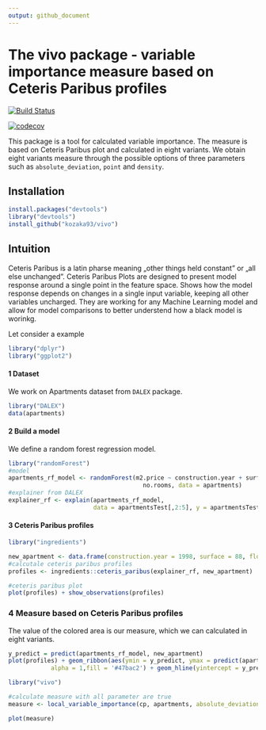 ```yaml
---
output: github_document
---
```


# The vivo package - variable importance measure based on Ceteris Paribus profiles

[![Build Status](https://travis-ci.com/kozaka93/vivo.svg?branch=master)](https://travis-ci.com/kozaka93/vivo)


[![codecov](https://codecov.io/gh/kozaka93/vivo/branch/master/graph/badge.svg)](https://codecov.io/gh/kozaka93/vivo)



This package is a tool for calculated variable importance. The measure is based on Ceteris Paribus plot and calculated in eight variants. We obtain eight variants measure through the possible options of three parameters such as `absolute_deviation`, `point` and `density`.


## Installation


```r
install.packages("devtools")
library("devtools")
install_github("kozaka93/vivo")
```

## Intuition

Ceteris Paribus is a latin pharse meaning „other things held constant” or  „all else unchanged”. Ceteris Paribus Plots are designed to present model response around a single point in the feature space. Shows how the model response depends on changes in a single input variable, keeping all other variables uncharged. They are working for any Machine Learning model and allow for model comparisons to better understend how a black model is worinkg.

Let consider a example

```r
library("dplyr")
library("ggplot2")
```


#### 1 Dataset

We work on Apartments dataset from `DALEX` package.

```r
library("DALEX")
data(apartments)
```

#### 2 Build a model

We define a random forest regression model.

```r
library("randomForest")
#model
apartments_rf_model <- randomForest(m2.price ~ construction.year + surface + floor +
                                      no.rooms, data = apartments)
#explainer from DALEX
explainer_rf <- explain(apartments_rf_model,
                        data = apartmentsTest[,2:5], y = apartmentsTest$m2.price)
```

#### 3 Ceteris Paribus profiles

```r
library("ingredients")

new_apartment <- data.frame(construction.year = 1998, surface = 88, floor = 2L, no.rooms = 3)
#calcutale ceteris paribus profiles
profiles <- ingredients::ceteris_paribus(explainer_rf, new_apartment)

#ceteris paribus plot
plot(profiles) + show_observations(profiles)
```

### 4 Measure based on Ceteris Paribus profiles

The value of the colored area is our measure, which we can calculated in eight variants.

```r
y_predict = predict(apartments_rf_model, new_apartment)
plot(profiles) + geom_ribbon(aes(ymin = y_predict, ymax = predict(apartments_rf_model, profiles)),
            alpha = 1,fill = '#47bac2') + geom_hline(yintercept = y_predict, colour = theme_drwhy_colors(1)) +show_observations(profiles)  
```


```r
library("vivo")

#calculate measure with all parameter are true
measure <- local_variable_importance(cp, apartments, absolute_deviation = TRUE, point = TRUE, density = TRUE)

plot(measure)
```
